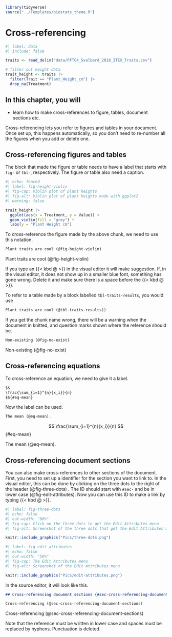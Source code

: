 ```r
library(tidyverse)
source("../Templates/biostats_theme.R")
```

# Cross-referencing {#sec-cross-referencing}

```r
#| label: data
#| include: false

traits <- read_delim("data/PFTC4_Svalbard_2018_ITEX_Traits.csv") 

# filter out height data
trait_height <- traits |> 
  filter(Trait == "Plant_Height_cm") |> 
  drop_na(Treatment)
```

::: callout-note
## In this chapter, you will

- learn how to make cross-references to figure, tables, document sections etc.
:::

Cross-referencing lets you refer to figures and tables in your document. Once set up, this happens automatically, so you don't need to re-number all the figures when you add or delete one.

## Cross-referencing figures and tables

The block that made the figure or table needs to have a label that starts with `fig-` or `tbl-`, respectively. The figure or table also need a caption.

```r
#| echo: fenced
#| label: fig-height-violin
#| fig-cap: Violin plot of plant heights
#| fig-alt: Violin plot of plant heights made with ggplot2
#| warning: false

trait_height |>
  ggplot(aes(x = Treatment, y = Value)) +
  geom_violin(fill = "grey") +
  labs(y = "Plant Height cm")
```

To cross-reference the figure made by the above chunk, we need to use this notation.

``` markdown
Plant traits are cool (@fig-height-violin)
```
<div class="bg-success">
Plant traits are cool (@fig-height-violin)
</div>

If you type an {{< kbd @ >}} in the visual editor it will make suggestion. 
If, in the visual editor, it does not show up in a smaller blue font, something has gone wrong. 
Delete it and make sure there is a space before the {{< kbd @ >}}.

To refer to a table made by a block labelled `tbl-traits-results`, you would use

``` markdown
Plant traits are cool (@tbl-traits-results))
```

If you get the chunk name wrong, there will be a warning when the document in knitted, and question marks shown where the reference should be.

``` markdown
Non-existing (@fig-no-exist)
```
<div class="bg-success">
Non-existing (@fig-no-exist)
</div>

## Cross-referencing equations

To cross-reference an equation, we need to give it a label.

``` markdown
$$
\frac{\sum_{i=1}^{n}{x_i}}{n}
$${#eq-mean}
```

Now the label can be used.

``` markdown
The mean (@eq-mean).
```

$$
\frac{\sum_{i=1}^{n}{x_i}}{n}
$$ {#eq-mean}

<div class="bg-success">
The mean (@eq-mean).
</div>

## Cross-referencing document sections {#sec-cross-referencing-document-sections}

You can also make cross-references to other sections of the document. 
First, you need to set up a identifier for the section you want to link to.
In the visual editor, this can be done by clicking on the three dots to the right of the header (@fig-three-dots) .
The ID should start with `#sec-` and be in lower case (@fig-edit-attributes). 
Now you can use this ID to make a link by typing {{< kbd @ >}}.

```r
#| label: fig-three-dots
#| echo: false
#| out-width: "80%"
#| fig-cap: Click on the three dots to get the Edit Attributes menu
#| fig-alt: Screenshot of the three dots that get the Edit Attributes menu

knitr::include_graphics("Pics/three-dots.png")

```

```r
#| label: fig-edit-attributes
#| echo: false
#| out-width: "50%"
#| fig-cap: The Edit Attributes menu
#| fig-alt: Screenshot of the Edit Attributes menu

knitr::include_graphics("Pics/edit-attributes.png")
```

In the source editor, it will look like this.

``` markdown
## Cross-referencing document sections {#sec-cross-referencing-document-sections}

Cross-referencing (@sec-cross-referencing-document-sections)
```
<div class="bg-success">
Cross-referencing (@sec-cross-referencing-document-sections)
</div>

Note that the reference must be written in lower case and spaces must be replaced by hyphens. Punctuation is deleted.
